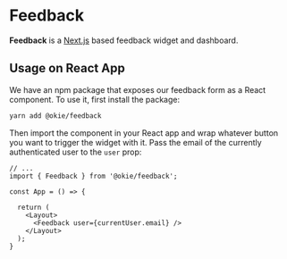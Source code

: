 # Feedback

**Feedback** is a [Next.js](https://nextjs.org) based feedback widget and dashboard.

## Usage on React App

We have an npm package that exposes our feedback form as a React component. To use it, first install the package:

```bash
yarn add @okie/feedback
```

Then import the component in your React app and wrap whatever button you want to trigger the widget with it. 
Pass the email of the currently authenticated user to the `user` prop:

```tsx
// ...
import { Feedback } from '@okie/feedback';

const App = () => {
    
  return (
    <Layout>
      <Feedback user={currentUser.email} />
    </Layout>
  );
}
```


